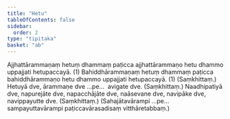 ```yaml
---
title: "Hetu"
tableOfContents: false
sidebar:
  order: 2
type: "tipitaka"
basket: "ab"
---
```



<DynamicBreadcrumb />

<Division number="231">

<Paragraph number="875">
Ajjhattārammaṇaṃ hetuṃ dhammaṃ paṭicca ajjhattārammaṇo hetu dhammo uppajjati hetupaccayā. (1)
</Paragraph>

<Paragraph number="876">
Bahiddhārammaṇaṃ hetuṃ dhammaṃ paṭicca bahiddhārammaṇo hetu dhammo uppajjati hetupaccayā. (1) (Saṃkhittaṃ.)
</Paragraph>

</Division>
<Division number="232">

<Paragraph number="877">
Hetuyā dve, ārammaṇe dve …pe…  avigate dve. (Saṃkhittaṃ.)
</Paragraph>

<Paragraph number="878">
Naadhipatiyā dve, napurejāte dve, napacchājāte dve, naāsevane dve, navipāke dve, navippayutte dve. (Saṃkhittaṃ.)
</Paragraph>

<Paragraph number="879">
(Sahajātavārampi …pe…  sampayuttavārampi paṭiccavārasadisaṃ vitthāretabbaṃ.)
</Paragraph>
</Division>